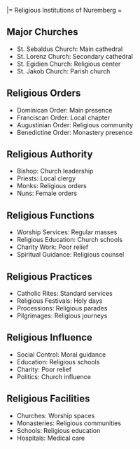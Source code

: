 |= Religious Institutions of Nuremberg =

== Major Churches ==
* St. Sebaldus Church: Main cathedral
* St. Lorenz Church: Secondary cathedral
* St. Egidien Church: Religious center
* St. Jakob Church: Parish church

== Religious Orders ==
* Dominican Order: Main presence
* Franciscan Order: Local chapter
* Augustinian Order: Religious community
* Benedictine Order: Monastery presence

== Religious Authority ==
* Bishop: Church leadership
* Priests: Local clergy
* Monks: Religious orders
* Nuns: Female orders

== Religious Functions ==
* Worship Services: Regular masses
* Religious Education: Church schools
* Charity Work: Poor relief
* Spiritual Guidance: Religious counsel

== Religious Practices ==
* Catholic Rites: Standard services
* Religious Festivals: Holy days
* Processions: Religious parades
* Pilgrimages: Religious journeys

== Religious Influence ==
* Social Control: Moral guidance
* Education: Religious schools
* Charity: Poor relief
* Politics: Church influence

== Religious Facilities ==
* Churches: Worship spaces
* Monasteries: Religious communities
* Schools: Religious education
* Hospitals: Medical care 